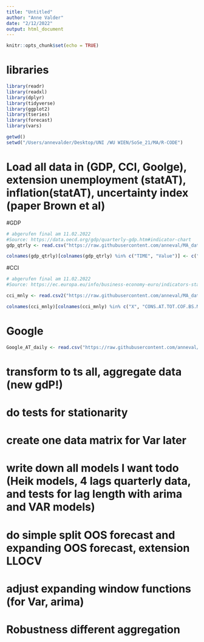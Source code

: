 ```yaml
---
title: "Untitled"
author: "Anne Valder"
date: "2/12/2022"
output: html_document
---
```


```r
knitr::opts_chunk$set(echo = TRUE)
```

# libraries

```r
library(readr)
library(readxl)
library(dplyr)
library(tidyverse)
library(ggplot2)
library(tseries)
library(forecast)
library(vars)
```


```r
getwd()
setwd("/Users/annevalder/Desktop/UNI /WU WIEN/SoSe_21/MA/R-CODE")
```
# Load all data in (GDP, CCI, Goolge), extension unemployment (statAT), inflation(statAT), uncertainty index (paper Brown et al)

#GDP
```r
# abgerufen final am 11.02.2022
#Source: https://data.oecd.org/gdp/quarterly-gdp.htm#indicator-chart
gdp_qtrly <- read.csv("https://raw.githubusercontent.com/anneval/MA_data/main/RData/GDP_oecd.csv")[,6:7]

colnames(gdp_qtrly)[colnames(gdp_qtrly) %in% c("TIME", "Value")] <- c("QDate", "value")
```

#CCI
```r
# abgerufen final am 11.02.2022
#Source: https://ec.europa.eu/info/business-economy-euro/indicators-statistics/economic-databases/business-and-consumer-surveys/download-business-and-consumer-survey-data/time-series_en#consumers

cci_mnly <- read.csv2("https://raw.githubusercontent.com/anneval/MA_data/main/RData/CCI_mtly.csv")[253:444,c(1,297)]

colnames(cci_mnly)[colnames(cci_mnly) %in% c("X", "CONS.AT.TOT.COF.BS.M")] <- c("time", "value")

```

# Google
```r
Google_AT_daily <- read.csv("https://raw.githubusercontent.com/anneval/MA_data/main/raw/at/trendecon_sa.csv")

```


# transform to ts all,  aggregate data (new gdP!)
# do tests for stationarity
# create one data matrix for Var later
# write down all models  I want todo (Heik models, 4 lags quarterly data, and tests for lag length with arima and VAR models)

# do simple split OOS forecast and expanding OOS forecast, extension LLOCV
# adjust expanding window functions (for Var, arima)

# Robustness different aggregation 
